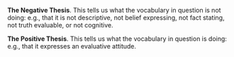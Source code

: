 
**The Negative Thesis**. This tells us what the vocabulary in question is not doing: e.g., that it is not descriptive, not belief expressing, not fact stating, not truth evaluable, or not cognitive.  

**The Positive Thesis**. This tells us what the vocabulary in question is doing: e.g., that it expresses an evaluative attitude.